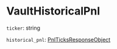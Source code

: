 # VaultHistoricalPnl

`ticker`: string

`historical_pnl`: [PnlTicksResponseObject]

[PnlTicksResponseObject]: /types/pnl_ticks_response_object
